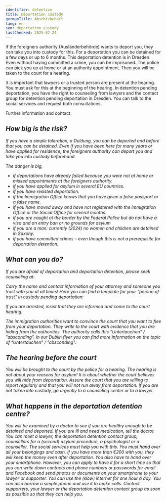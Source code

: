```yaml
---
identifier: detention
title: Deportation custody
germanTitle: Abschiebehaft
lang: en
seo: deportation custody
lastChecked: 2025-02-24
---
```


If the foreigners authority (Ausländerbehörde) wants to deport you, they can take you into custody for this.
For a deportation you can be detained for a few days or up to 6 months.
This deportation detention is in Dresden.
Even without having committed a crime, you can be imprisoned.
The police can pick you up at home or at an authority appointment.
Then you will be taken to the court for a hearing.

It is important that lawyers or a trusted person are present at the hearing. You must ask for this at the beginning of the hearing.
In detention pending deportation, you have the right to counseling from lawyers and the contact group for detention pending deportation in Dresden.
You can talk to the social services and request both consultations.

Further information and contact:

<Address identifier="abschiebehaftkontaktgruppe" />

## How big is the risk?

If you have a simple toleration, a *Duldung*, you can be deported and before that you can be detained.
Even if you have been here for many years or have applied for residence, the foreigners authority can deport you and take you into custody beforehand.

The danger is big,

- if deportations have already failed because you were not at home or missed appointments at the foreigners authority.
- if you have applied for asylum in several EU countries.
- if you have resisted deportation.
- if the Immigration Office knows that you have given a false passport or a false name.
- if you have moved away and have not registered with the Immigration Office or the Social Office for several months.
- if you are caught at the border by the Federal Police but do not have a visa and an entry ban or no grounds for asylum
- if you are a man: currently (2024) no women and children are detained in Saxony.
- if you have committed crimes – even though this is not a prerequisite for deportation detention.

## What can you do?

If you are afraid of deportation and deportation detention, please seek counseling at:

<Block identifier="counseling_addresses"/>

Carry the name and contact information of your attorney and someone you trust with you at all times! 
Here you can find a template for your "person of trust" in custody pending deportation: <InternalShortLink identifier="forms"/>

If you are arrested, insist that they are informed and come to the court hearing.

The immigration authorities want to convince the court that you want to flee from your deportation. They write to the court with evidence that you are hiding from the authorities.
The authority calls this "Untertauchen" / "absconding".
In our <InternalShortLink identifier="dublin">Dublin flyer</InternalShortLink> you can find more information on the topic of "Untertauchen" / "absconding".

## The hearing before the court

You will be brought to the court by the police for a hearing. 
The hearing is not about your reasons for asylum! 
It is about whether the court believes you will hide from deportation. 
Assure the court that you are willing to report regularly and that you will not run away from deportation. 
If you are not taken into custody, go urgently to a counseling center or to a lawyer.

## What happens in the deportation detention centre?

You will be examined by a doctor to see if you are healthy enough to be detained and deported. If you are ill and need medication, tell the doctor.
You can meet a lawyer, the deportation detention contact group, counsellors for a (second) asylum procedure, a psychologist or a counsellor. The social services must help you with this.
You must hand over all your belongings and cash. If you have more than €200 with you, they will keep the money even after deportation.
You also have to hand over your smartphone. However, you can apply to have it for a short time so that you can write down contacts and phone numbers or passwords for email and Facebook and send photos or documents on your smartphone to your lawyer or supporter.
You can use the (slow) internet for one hour a day. You can also borrow a simple phone and use it to make calls. Contact supporters, your lawyer or the deportation detention contact group as soon as possible so that they can help you.
